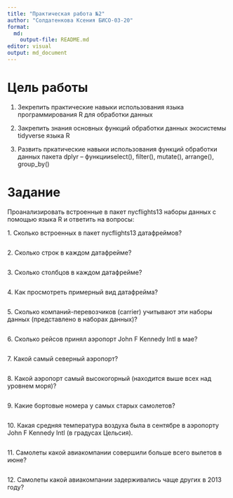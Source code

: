 ```yaml
---
title: "Практическая работа №2"
author: "Солдатенкова Ксения БИСО-03-20"
format: 
  md:
    output-file: README.md
editor: visual
output: md_document
---
```


# Цель работы

1. Зекрепить практические навыки использования языка программирования R для обработки данных

2. Закрепить знания основных функций обработки данных экосистемы tidyverse языка R

3. Развить пркатические навыки использования функций обработки данных пакета dplyr – функцииselect(), filter(), mutate(), arrange(), group_by()

# Задание

Проанализировать встроенные в пакет nycflights13 наборы данных с помощью языка R и ответить на вопросы:

1\. Сколько встроенных в пакет nycflights13 датафреймов?

```r

```

2\. Сколько строк в каждом датафрейме?

```r

```

3\. Сколько столбцов в каждом датафрейме?

```r

```

4\. Как просмотреть примерный вид датафрейма?

```r

```

5\. Сколько компаний-перевозчиков (carrier) учитывают эти наборы данных (представлено в наборах данных)?

```r

```

6\. Сколько рейсов принял аэропорт John F Kennedy Intl в мае?

```r

```

7\. Какой самый северный аэропорт?

```r

```

8\. Какой аэропорт самый высокогорный (находится выше всех над уровнем моря)?

```r

```

9\. Какие бортовые номера у самых старых самолетов?

```r

```

10\. Какая средняя температура воздуха была в сентябре в аэропорту John F Kennedy Intl (в градусах Цельсия).

```r

```

11\. Самолеты какой авиакомпании совершили больше всего вылетов в июне?

```r

```

12\. Самолеты какой авиакомпании задерживались чаще других в 2013 году?

```r

```

